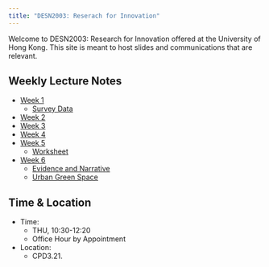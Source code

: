 ```yaml
---
title: "DESN2003: Reserach for Innovation"
---
```


Welcome to DESN2003: Research for Innovation offered at the University of Hong Kong. This site is meant to host slides and communications that are relevant.

## Weekly Lecture Notes
- [Week 1](DESN2003_L1.qmd)
  - [Survey Data](surveydata.qmd)
- [Week 2](desn2003_W2.qmd)
- [Week 3](desn2003_W3.qmd)
- [Week 4](desn2003_W4.qmd)
- [Week 5](desn2003_W5.qmd)
  - [Worksheet](data/worksheet.pdf)
- [Week 6](desn2003_W6.qmd)
  - [Evidence and Narrative](data/11_5_Osman+Abramson_Evidence & Narrative_JSAH 2007.pdf)
  - [Urban Green Space](data/Binley Chen.pdf)




## Time & Location

- Time: 
  - THU, 10:30-12:20
  - Office Hour by Appointment
- Location: 
  - CPD3.21.